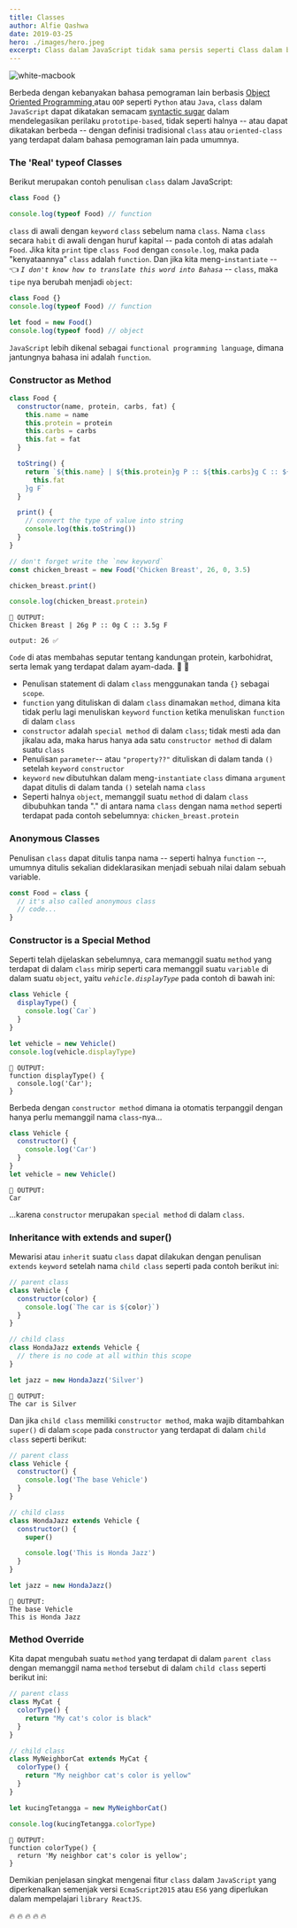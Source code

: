 ```yaml
---
title: Classes
author: Alfie Qashwa
date: 2019-03-25
hero: ./images/hero.jpeg
excerpt: Class dalam JavaScript tidak sama persis seperti Class dalam bahasa pemograman berbasis OOP.
---
```


![white-macbook](https://source.unsplash.com/b18TRXc8UPQ)

Berbeda dengan kebanyakan bahasa pemograman lain berbasis [ Object Oriented Programming ](https://en.wikipedia.org/wiki/Object-oriented_programming) atau `OOP` seperti `Python` atau `Java`, `class` dalam `JavaScript` dapat dikatakan semacam [syntactic sugar](https://en.wikipedia.org/wiki/Syntactic_sugar) dalam mendelegasikan perilaku `prototipe-based`, tidak seperti halnya -- atau dapat dikatakan berbeda -- dengan definisi tradisional `class` atau `oriented-class` yang terdapat dalam bahasa pemograman lain pada umumnya.

### The 'Real' typeof Classes

Berikut merupakan contoh penulisan `class` dalam JavaScript:

```js
class Food {}

console.log(typeof Food) // function
```

`class` di awali dengan `keyword` `class` sebelum nama `class`. Nama `class` secara `habit` di awali dengan huruf kapital -- pada contoh di atas adalah `Food`. Jika kita `print` tipe `class Food` dengan `console.log`, maka pada "kenyataannya" `class` adalah `function`.
Dan jika kita meng-`instantiate` -- 👈 _`I don't know how to translate this word into Bahasa`_ -- `class`, maka `tipe` nya berubah menjadi `object`:

```js
class Food {}
console.log(typeof Food) // function

let food = new Food()
console.log(typeof food) // object
```

`JavaScript` lebih dikenal sebagai `functional programming language`, dimana jantungnya bahasa ini adalah `function`.

### Constructor as Method

```javascript {2-6,9-13,22,26}
class Food {
  constructor(name, protein, carbs, fat) {
    this.name = name
    this.protein = protein
    this.carbs = carbs
    this.fat = fat
  }

  toString() {
    return `${this.name} | ${this.protein}g P :: ${this.carbs}g C :: ${
      this.fat
    }g F`
  }

  print() {
    // convert the type of value into string
    console.log(this.toString())
  }
}

// don't forget write the `new keyword`
const chicken_breast = new Food('Chicken Breast', 26, 0, 3.5)

chicken_breast.print()

console.log(chicken_breast.protein)
```

```terminal
🔴 OUTPUT:
Chicken Breast | 26g P :: 0g C :: 3.5g F

output: 26 ✅
```

`Code` di atas membahas seputar tentang kandungan protein, karbohidrat, serta lemak yang terdapat dalam ayam-dada. 🐥 🐥

- Penulisan statement di dalam `class` menggunakan tanda `{}` sebagai `scope`.
- `function` yang dituliskan di dalam `class` dinamakan `method`, dimana kita tidak perlu lagi menuliskan `keyword` `function` ketika menuliskan `function` di dalam `class`
- `constructor` adalah `special method` di dalam `class`; tidak mesti ada dan jikalau ada, maka harus hanya ada satu `constructor method` di dalam suatu `class`
- Penulisan `parameter`-- atau `"property??"` dituliskan di dalam tanda `()` setelah `keyword` `constructor`
- `keyword` `new` dibutuhkan dalam meng-`instantiate` `class` dimana `argument` dapat ditulis di dalam tanda `()` setelah nama `class`
- Seperti halnya `object`, memanggil suatu `method` di dalam `class` dibubuhkan tanda "." di antara nama `class` dengan nama `method` seperti terdapat pada contoh sebelumnya: `chicken_breast.protein`

### Anonymous Classes

Penulisan `class` dapat ditulis tanpa nama -- seperti halnya `function` --, umumnya ditulis sekalian dideklarasikan menjadi sebuah nilai dalam sebuah variable.

```js
const Food = class {
  // it's also called anonymous class
  // code...
}
```

### Constructor is a Special Method

Seperti telah dijelaskan sebelumnya, cara memanggil suatu `method` yang terdapat di dalam `class` mirip seperti cara memanggil suatu `variable` di dalam suatu `object`, yaitu _`vehicle.displayType`_ pada contoh di bawah ini:

```js
class Vehicle {
  displayType() {
    console.log(`Car`)
  }
}

let vehicle = new Vehicle()
console.log(vehicle.displayType)
```

```terminal
🔴 OUTPUT:
function displayType() {
  console.log('Car');
}
```

Berbeda dengan `constructor method` dimana ia otomatis terpanggil dengan hanya perlu memanggil nama `class`-nya...

```js
class Vehicle {
  constructor() {
    console.log('Car')
  }
}
let vehicle = new Vehicle()
```

```terminal
🔴 OUTPUT:
Car
```

...karena `constructor` merupakan `special method` di dalam `class`.

### Inheritance with extends and super()

Mewarisi atau `inherit` suatu `class` dapat dilakukan dengan penulisan `extends` `keyword` setelah nama `child class` seperti pada contoh berikut ini:

```js {9}
// parent class
class Vehicle {
  constructor(color) {
    console.log(`The car is ${color}`)
  }
}

// child class
class HondaJazz extends Vehicle {
  // there is no code at all within this scope
}

let jazz = new HondaJazz('Silver')
```

```terminal
🔴 OUTPUT:
The car is Silver
```

Dan jika `child class` memiliki `constructor method`, maka wajib ditambahkan `super()` di dalam `scope` pada `constructor` yang terdapat di dalam `child class` seperti berikut:

```js {9-11}
// parent class
class Vehicle {
  constructor() {
    console.log('The base Vehicle')
  }
}

// child class
class HondaJazz extends Vehicle {
  constructor() {
    super()

    console.log('This is Honda Jazz')
  }
}

let jazz = new HondaJazz()
```

```terminal
🔴 OUTPUT:
The base Vehicle
This is Honda Jazz
```

### Method Override

Kita dapat mengubah suatu `method` yang terdapat di dalam `parent class` dengan memanggil nama `method` tersebut di dalam `child class` seperti berikut ini:

```js {3-4,10-11,21-22}
// parent class
class MyCat {
  colorType() {
    return "My cat's color is black"
  }
}

// child class
class MyNeighborCat extends MyCat {
  colorType() {
    return "My neighbor cat's color is yellow"
  }
}

let kucingTetangga = new MyNeighborCat()

console.log(kucingTetangga.colorType)
```

```terminal
🔴 OUTPUT:
function colorType() {
  return 'My neighbor cat's color is yellow';
}
```

Demikian penjelasan singkat mengenai fitur `class` dalam `JavaScript` yang diperkenalkan semenjak versi `EcmaScript2015` atau `ES6` yang diperlukan dalam mempelajari `library ReactJS`.

🔥 🔥 🔥 🔥 🔥
